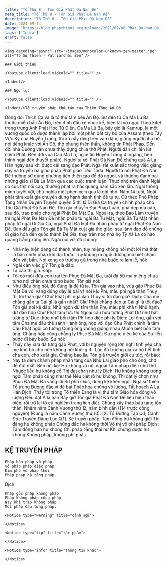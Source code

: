 ```yaml
---
title: "Tổ Thứ 8 - Tôn Giả Phật Đà Nan Đề"
meta_title: "Tổ Thứ 8 - Tôn Giả Phật Đà Nan Đề"
description: "Tổ Thứ 8 - Tôn Giả Phật Đà Nan Đề"
date: 2024-09-14
image: "https://blog.phapthihoi.org/uploads/2021/02/08-Phat-Da-Nan-De.jpg"
tags: ['India']
draft: false
---
```


<div className="grid xl:grid-cols-8 lg:grid-cols-8 md:grid-cols-2 sm:grid-cols-2 xs:grid-cols-1 gap-8 bg-body dark:bg-darkmode-body">

  <div className="lg:col-span-3 md:col-span-1">

    <img decoding="async" src="/images/monocolor-unknown-zen-master.jpg" alt="Tổ Sư Thiền - Patriarchal Zen" />

    ### Giới thiệu

    <Youtube client:load videoId="" title="" />

    <Indent/>

  </div>

  <div className="lg:col-span-5 md:col-span-1">

    ### Ngữ lục

    <Youtube client:load videoId="" title="" />

    <Indent/>Tổ truyền pháp thứ tám của Thiền Tông Ấn Độ.
Dòng dõi Thích Ca và là tổ thứ tám bên Ấn Độ. Sư đến từ Ca Ma Lũ Ba, thuộc miền bắc Ấn Độ, trên đỉnh đầu có nhục kế, biện tài vô ngại. Theo Eitel trong trung Anh Phật Học Từ Điển, Ca Ma Lũ Ba, bây giờ là Kamrup, là một vương quốc cổ được thành lập bởi một phần đất tây bộ của Assam (theo Tây Vực Ký của Huyền Trang, thì xứ nầy rộng trên vạn dậm, giống người nhỏ bé, nói tiếng khác với Ấn Độ, thờ phụng thiên thần, không tin Phật Pháp. Đến đời nhà Đường vẫn chưa thấy dựng chùa thờ Phật. Người dân chỉ lén lút niệm Phật. Đến đời vua Câu Ma La, nghe tin Huyền Trang đi ngang, bèn thỉnh ngài đến thuyết pháp). Người ta nói Phật Đà Nan Đề chứng quả A La Hán ngay sau khi được cải sang đạo Phật. Ngài rất xuất sắc trong việc giảng dạy và truyền bá giáo pháp Phật giáo Tiểu Thừa. Người ta nói Phật Đà Nan Đề thường sử dụng phương tiện thiện xảo để độ người, và thường đánh bại những giáo sĩ Bà La Môn qua các cuộc tranh luận.
Thuở nhỏ trên đảnh Ngài có cục thịt nổi cao, thường phát ra hào quang năm sắc xen lẫn. Ngài thông minh tuyệt vời, chữ nghĩa một phen xem qua là ghi nhớ. Năm 14 tuổi, Ngài phát tâm xuất gia chuyên dùng hạnh thanh tịnh để tự tu.
Cứ theo Phó Pháp Tạng Nhân Duyên Truyện quyển 5 thì tổ Di Già Ca truyền chính pháp cho Tôn Giả Phật Đà Nan Đề. Tôn giả chuyển Đại Pháp Luân, phá dẹp ma oán, sau đó, trao pháp cho ngài Phật Đà Mật Đa.
Ngoài ra, theo Bảo Lâm truyện thì ngài Phật Đà Nan Đề nhận pháp từ ngài Bà Tu Mật, ngài Bà Tu Mật nhận pháp từ ngài Di Già Ca, ngài Phật Đà Mật Đa nhận pháp từ ngài Phật Đà Nan Đề.
Ban đầu gặp Tôn giả Bà Tu Mật xuất gia thọ giáo, sau lãnh đạo đồ chúng đi giáo hóa đến quốc thành Đề Già, thấy trên nóc nhà họ Tỳ Xá La có hào quang trắng xông lên. Ngài nói với đồ chúng:
- Nhà này hiện đang có thánh nhân, tuy miệng không nói một lời mà thật là bậc chơn pháp khí đại thừa. Tuy không ra ngồi đường mà biết chạm đến vật bẩn.
  Nói xong có trưởng giả trong nhà bước ra làm lễ, hỏi:
- Ngài cần việc gì?
  Tôn giả đáp:
- Ta cần thị giả.
  Đáp:
- Tôi có một đứa con trai tên Phục Đà Mật Đa, tuổi đã 50 mà miệng chưa từng nói chân chưa từng bước.
  Tôn giả nói:
- Như điều ông nói, đó đúng là đệ tử ta.
  Tôn giả vào nhà, vừa gặp Phục Đà Mật Đa vội vàng đứng dậy lễ bái và nói kệ:
  Phụ mẫu phi ngã thân
  Thùy thị tối thân giả?
  Chư Phật phi ngã đạo
  Thùy vi tối đạo giả?
  Dịch:
  Cha mẹ chẳng gần ta
  Cái gì là gần nhất?
  Chư Phật chẳng đạo ta
  Cái gì là tột đạo?
  Tôn giả nói kệ đáp:
  Nhữ ngôn dữ tâm thân
  Phụ mẫu phi khả tỉ
  Nhữ hạnh dữ đạo hợp
  Chư Phật tâm tức thị
  Ngoại cầu hữu tướng Phật
  Dữ nhữ bất tương tự
  Dục thức nhữ bổn tâm
  Phi hợp diệc phi ly
  Dịch:
  Lời ông, gần với tâm
  Cha mẹ đâu thể sánh
  Hạnh ông, hợp với đạo
  Chư Phật chính là tâm
  Cầu Phật ngồi có tướng
  Cùng ông không giống nhau
  Muốn biết bổn tâm ông,
  Chẳng hợp cũng chẳng ly
  Phục Đà Mật Đa nghe diệu kệ của Sư liền bước đi bảy bước. Sư nói:
- Thầy này xưa đã từng gặp Phật, với bi nguyện rộng lớn nghĩ tình yêu cha mẹ khó bỏ cho nên không nói không đi.
  Lúc đó trưởng giả xả bỏ hết tình cha con, cho xuất gia. Chẳng bao lâu Tôn giả truyền giới cụ túc, rồi bảo:
- Nay ta đem chánh pháp nhãn tạng của Như Lai giao phó cho ông, chớ để đứt mất.
  Bèn nói kệ:
  Hư không vô nội ngoại
  Tâm pháp diệc như thử
  Nhược liễu hư không cố
  Thị đạt chơn như lý
  Dịch:
  Hư không không trong ngồi
  Tâm pháp cũng như thế
  Nếu biết rõ hư không,
  Thì đạt lý chơn như
  Phục Đà Mật Đa vâng lời Sư phó chúc, dùng kệ khen ngợi:
  Ngã sư thiền Tổ trung
  Đương đắc vi đệ bát
  Pháp hóa chúng vô lượng,
  Tất hoạch A La Hán
  Dịch:
  Thầy tôi trong Tổ thiền
  Đang là vị thứ tám
  Giáo hóa đông vô lượng
  Đều đạt A la hán
  Bấy giờ Tôn giả Phật Đà Nan Đề liền hiện thần biến, rồi trở lại tồ cũ nghiêm trang tịch diệt. Chúng xây tháp báu táng tồn thân.
  Nhằm năm Cảnh Vương thứ 12, năm bính dần (114 trước công nguyên) (Đúng là năm Cảnh Vương thứ 10).
  [X. Tổ Đường Tập Q.1; Cảnh Đức Truyền Đăng Lục Q.1].
  Kệ truyền pháp:
  Tâm đồng hư không giới
  Thị đằng hư không pháp
  Chứng đắc hư không thời
  Vô thị vô phi pháp
  Dịch :
  Tâm đồng hạn hư không
  Chỉ pháp bằng thái hư
  Khi chứng được hư không
  Không pháp, không phi pháp

<h2>KỆ TRUYỀN PHÁP</h2>

    Pháp bổn pháp vô pháp
    vô pháp pháp diệc pháp
    Kim phó vô pháp thời
    Pháp pháp hà tằng pháp.

Dịch:

    Pháp gốc pháp không pháp
    Pháp không pháp cũng pháp
    Nay khi trao không pháp
    Mỗi pháp đâu từng pháp.

    <Notice type="warning" title="cảnh ngữ">

    </Notice>

    <Notice type="tip" title="tác phẩm">

    </Notice>

    <Notice type="info" title="thông tin khác">

    </Notice>

  </div>

</div>
